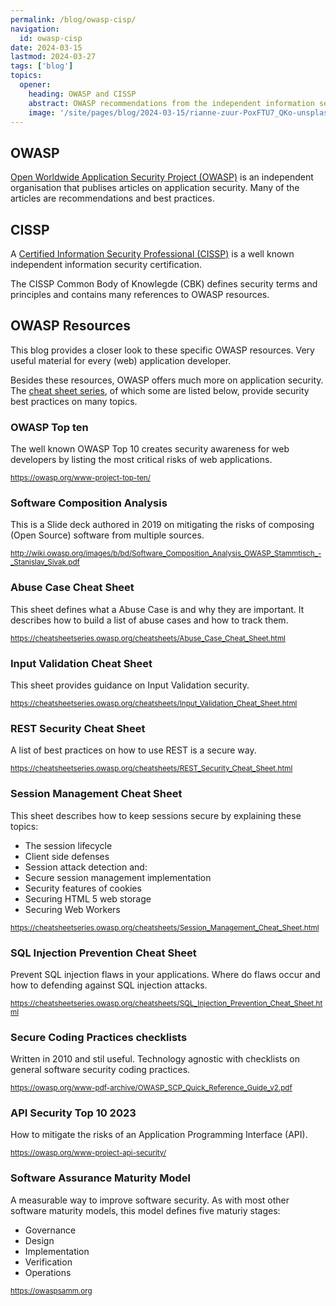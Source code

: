 ```yaml
---
permalink: /blog/owasp-cisp/
navigation:
  id: owasp-cisp
date: 2024-03-15
lastmod: 2024-03-27
tags: ['blog']
topics:
  opener:
    heading: OWASP and CISSP
    abstract: OWASP recommendations from the independent information security certification CISSP.
    image: '/site/pages/blog/2024-03-15/rianne-zuur-PoxFTU7_QKo-unsplash.jpg'
---
```



## OWASP

[Open Worldwide Application Security Project (OWASP)](https://owasp.org) is an
independent organisation that publises articles on application security. Many of
the articles are recommendations and best practices.

## CISSP

A [Certified Information Security Professional
(CISSP)](https://www.isc2.org/Certifications/CISSP) is a well known independent
information security certification.

The CISSP Common Body of Knowlegde (CBK) defines security terms and principles
and contains many references to OWASP resources.

## OWASP Resources

This blog provides a closer look to these specific OWASP resources. Very useful
material for every (web) application developer.

Besides these resources, OWASP offers much more on application security. The
[cheat sheet series](https://cheatsheetseries.owasp.org), of which some are
listed below, provide security best practices on many topics.

### OWASP Top ten

The well known OWASP Top 10 creates security awareness for web developers by
listing the most critical risks of web applications.

<small>https://owasp.org/www-project-top-ten/</small>

### Software Composition Analysis

This is a Slide deck authored in 2019 on mitigating the risks of composing (Open
Source) software from multiple sources.

<small>http://wiki.owasp.org/images/b/bd/Software_Composition_Analysis_OWASP_Stammtisch_-_Stanislav_Sivak.pdf</small>

### Abuse Case Cheat Sheet

This sheet defines what a Abuse Case is and why they are important. It describes
how to build a list of abuse cases and how to track them.

<small>https://cheatsheetseries.owasp.org/cheatsheets/Abuse_Case_Cheat_Sheet.html</small>

### Input Validation Cheat Sheet

This sheet provides guidance on Input Validation security.

<small>https://cheatsheetseries.owasp.org/cheatsheets/Input_Validation_Cheat_Sheet.html</small>

### REST Security Cheat Sheet

A list of best practices on how to use REST is a secure way.

<small>https://cheatsheetseries.owasp.org/cheatsheets/REST_Security_Cheat_Sheet.html</small>

### Session Management Cheat Sheet

This sheet describes how to keep sessions secure by explaining these topics:

- The session lifecycle
- Client side defenses
- Session attack detection and:
- Secure session management implementation
- Security features of cookies
- Securing HTML 5 web storage
- Securing Web Workers

<small>https://cheatsheetseries.owasp.org/cheatsheets/Session_Management_Cheat_Sheet.html</small>

### SQL Injection Prevention Cheat Sheet

Prevent SQL injection flaws in your applications. Where do flaws occur and how
to defending against SQL injection attacks.

<small>https://cheatsheetseries.owasp.org/cheatsheets/SQL_Injection_Prevention_Cheat_Sheet.html</small>

### Secure Coding Practices checklists

Written in 2010 and stil useful. Technology agnostic with checklists on general
software security coding practices.

<small>https://owasp.org/www-pdf-archive/OWASP_SCP_Quick_Reference_Guide_v2.pdf</small>

### API Security Top 10 2023

How to mitigate the risks of an Application Programming Interface (API).

<small>https://owasp.org/www-project-api-security/</small>

### Software Assurance Maturity Model

A measurable way to improve software security. As with most other software
maturity models, this model defines five maturiy stages:

- Governance
- Design
- Implementation
- Verification
- Operations

<small>https://owaspsamm.org</small>

